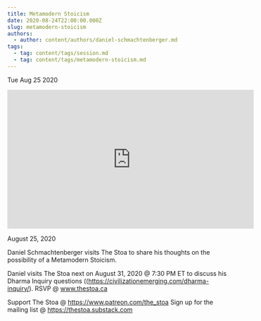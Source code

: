 ```yaml
---
title: Metamodern Stoicism
date: 2020-08-24T22:00:00.000Z
slug: metamodern-stoicism
authors:
  - author: content/authors/daniel-schmachtenberger.md
tags:
  - tag: content/tags/session.md
  - tag: content/tags/metamodern-stoicism.md
---
```






Tue Aug 25 2020

<iframe width="560" height="315" src="https://www.youtube.com/embed/jUn7_85R0M4" title="Metamodern Stoicism w/ Daniel Schmachtenberger" frameborder="0" allow="accelerometer; autoplay; clipboard-write; encrypted-media; gyroscope; picture-in-picture" allowfullscreen ></iframe>

August 25, 2020

Daniel Schmachtenberger visits The Stoa to share his thoughts on the possibility of a Metamodern Stoicism.

Daniel visits The Stoa next on August 31, 2020 @ 7:30 PM ET to discuss his Dharma Inquiry questions ((https://civilizationemerging.com/dharma-inquiry/). RSVP @ www.thestoa.ca

Support The Stoa @ https://www.patreon.com/the_stoa
Sign up for the mailing list @ https://thestoa.substack.com


